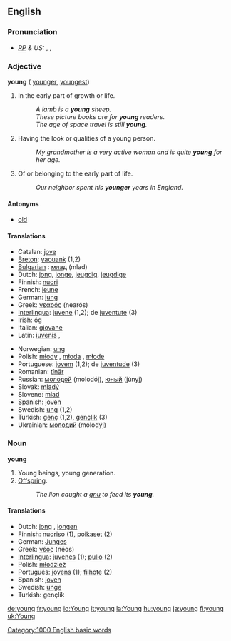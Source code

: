 ==English==

{{rank|get|eyes|hand|152|young|place|give|ever}}

===Pronunciation===
* ''[[RP]] & US:'' {{AHD|yŭng}}, {{IPA|/jʌŋ/}}, {{SAMPA|/jVN/}}

===Adjective===
'''young''' ({{compare}} [[younger]], {{super}} [[youngest]])

#In the early part of growth or life. 
#:''A lamb is a '''young''' sheep.'' 
#:''These picture books are for '''young''' readers.'' 
#:''The age of space travel is still '''young'''.'' 
#Having the look or qualities of a young person. 
#:''My grandmother is a very active woman and is quite '''young''' for her age.'' 
#Of or belonging to the early part of life. 
#:''Our neighbor spent his '''younger''' years in England.''

====Antonyms====
*[[old]]

====Translations====
{{top}}
*Catalan: [[jove]]
*[[Breton]]: [[yaouank]] (1,2)
*[[Bulgarian]] : [[млад]] (mlad)
*Dutch: [[jong]], [[jonge]], [[jeugdig]], [[jeugdige]]
*Finnish: [[nuori]]
*French: [[jeune]] {{m}} {{f}}
*German: [[jung]]
*Greek: [[νεαρός]] (nearós)
*[[Interlingua]]: [[juvene]] (1,2); de [[juventute]] (3)
*Irish: [[óg]]
*Italian: [[giovane]]
*Latin: [[iuvenis]] {{m}}, {{f}}
{{mid}}
*Norwegian: [[ung]]
*Polish: [[młody]] {{m}}, [[młoda]] {{f}}, [[młode]] {{n}}
*Portuguese: [[jovem]] (1,2); de [[juventude]] (3)
*Romanian: [[tînăr]]
*Russian: [[молодой]] (molodój), [[юный]] (júnyj)
*Slovak: [[mladý]]
*Slovene: [[mlad]]
*Spanish: [[joven]]
*Swedish: [[ung]] (1,2)
*Turkish: [[genç]] (1,2), [[gençlik]] (3)
*Ukrainian: [[молодий]] (molodýj) {{m}}
{{bottom}}

===Noun===
'''young''' 

#Young beings, young generation.
#[[Offspring]].
#:''The lion caught a [[gnu]] to feed its '''young'''.'' 

====Translations====
*Dutch: [[jong]] {{n}}, [[jongen]] {{n}} {{p}}
*Finnish: [[nuoriso]] (1), [[poikaset]] (2)
*German: [[Junges]] {{n}}
*Greek: [[νέος]] (néos)
*[[Interlingua]]: [[juvene]]s (1); [[pullo]] (2)
*Polish: [[młodzież]] {{f}}
*Português: [[jovem|jovens]] (1); [[filhote]] (2)
*Spanish: [[joven]]
*Swedish: [[unge]]
*Turkish: gençlik

[[Category:1000 English basic words]]

[[de:young]]
[[fr:young]]
[[io:Young]]
[[it:young]]
[[la:Young]]
[[hu:young]]
[[ja:young]]
[[fi:young]]
[[uk:Young]]